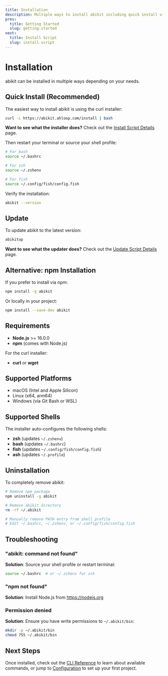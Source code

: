 ```yaml
---
title: Installation
description: Multiple ways to install abikit including quick install via curl and npm installation
prev:
  title: Getting Started
  slug: getting-started
next:
  title: Install Script
  slug: install-script
---
```


# Installation

abikit can be installed in multiple ways depending on your needs.

## Quick Install (Recommended)

The easiest way to install abikit is using the curl installer:

```bash
curl -L https://abikit.ahloop.com/install | bash
```

**Want to see what the installer does?** Check out the [Install Script Details](/install-script) page.

Then restart your terminal or source your shell profile:

```bash
# For bash
source ~/.bashrc

# For zsh
source ~/.zshenv

# For fish
source ~/.config/fish/config.fish
```

Verify the installation:

```bash
abikit --version
```

## Update

To update abikit to the latest version:

```bash
abikitup
```

**Want to see what the updater does?** Check out the [Update Script Details](/update-script) page.

## Alternative: npm Installation

If you prefer to install via npm:

```bash
npm install -g abikit
```

Or locally in your project:

```bash
npm install --save-dev abikit
```

## Requirements

- **Node.js** >= 16.0.0
- **npm** (comes with Node.js)

For the curl installer:
- **curl** or **wget**

## Supported Platforms

- macOS (Intel and Apple Silicon)
- Linux (x64, arm64)
- Windows (via Git Bash or WSL)

## Supported Shells

The installer auto-configures the following shells:

- **zsh** (updates `~/.zshenv`)
- **bash** (updates `~/.bashrc`)
- **fish** (updates `~/.config/fish/config.fish`)
- **ash** (updates `~/.profile`)

## Uninstallation

To completely remove abikit:

```bash
# Remove npm package
npm uninstall -g abikit

# Remove abikit directory
rm -rf ~/.abikit

# Manually remove PATH entry from shell profile
# Edit ~/.bashrc, ~/.zshenv, or ~/.config/fish/config.fish
```

## Troubleshooting

### "abikit: command not found"

**Solution**: Source your shell profile or restart terminal:
```bash
source ~/.bashrc  # or ~/.zshenv for zsh
```

### "npm not found"

**Solution**: Install Node.js from https://nodejs.org

### Permission denied

**Solution**: Ensure you have write permissions to `~/.abikit/bin`:
```bash
mkdir -p ~/.abikit/bin
chmod 755 ~/.abikit/bin
```

## Next Steps

Once installed, check out the [CLI Reference](/cli-reference) to learn about available commands, or jump to [Configuration](/configuration) to set up your first project.

